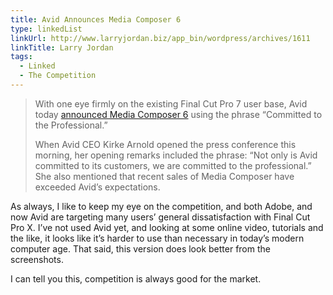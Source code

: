 ```yaml
---
title: Avid Announces Media Composer 6
type: linkedList
linkUrl: http://www.larryjordan.biz/app_bin/wordpress/archives/1611
linkTitle: Larry Jordan
tags:
  - Linked
  - The Competition
---
```


> With one eye firmly on the existing Final Cut Pro 7 user base, Avid today [announced Media Composer 6](http://www.avid.com/) using the phrase “Committed to the Professional.”
>
> When Avid CEO Kirke Arnold opened the press conference this morning, her opening remarks included the phrase: “Not only is Avid committed to its customers, we are committed to the professional.” She also mentioned that recent sales of Media Composer have exceeded Avid’s expectations.

As always, I like to keep my eye on the competition, and both Adobe, and now Avid are targeting many users’ general dissatisfaction with Final Cut Pro X. I’ve not used Avid yet, and looking at some online video, tutorials and the like, it looks like it’s harder to use than necessary in today’s modern computer age. That said, this version does look better from the screenshots.

I can tell you this, competition is always good for the market.
